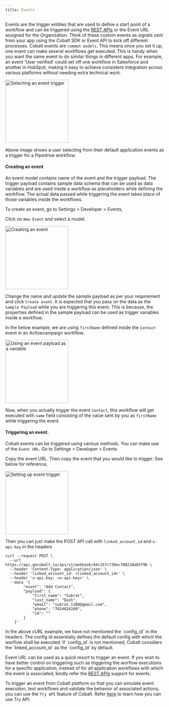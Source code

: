 ```yaml
---
title: Events
---
```


Events are the trigger entities that are used to define a start point of a workflow and can be triggered using the [REST APIs](https://docs.gocobalt.io/api-reference/event/trigger-an-event-from-your-application) or the Event URL assigned for the Organization.
Think of these custom events as signals sent from your app using the Cobalt SDK or Event API to kick off different processes. Cobalt events are `common models`. This means 
once you set it up, one event can make several workflows get executed. This is handy when you want the same event to do similar things in different apps. For example, an event 
'User verified' could set off one workflow in Salesforce and another in HubSpot, making it easy to achieve consistent integration across various platforms without needing extra 
technical work.

<img height="200" src="/images/event-trigger.png" alt="Selecting an event trigger"/>

Above image shows a user selecting from their default application events as a trigger for a Pipedrive workflow.


#### Creating an event
An event model contains name of the event and the trigger payload. The trigger payload contains sample data schema that can be used as data variables and are used
inside a workflow as placeholders while defining the workflow. The actual data passed while triggering the event takes place of those variables inside the workflows.

To create an event, go to Settings > Developer > Events,

Click on `New Event` and select a model.

<img height="200" src="/images/create-event.png" alt="Creating an event"/>

Change the name and update the sample payload as per your requirement and click `Create event`. It is expected that you pass on the data as the `Sample Payload`
while you are triggering this event. This is because, the properties defined in the sample payload can be used as trigger variables inside a workflow.

In the below example, we are using `firstName` defined inside the `Contact` event in an Activecampaign workflow.

<img height="200" src="/images/event-payload.png" alt="Using an event payload as a variable"/>

Now, when you actually trigger the event `Contact`, this workflow will get executed with `name` field consisting of the value sent by you as `firstName` while triggering
the event.

#### Triggering an event.

Cobalt events can be triggered using various methods. You can make use of the `Event URL`. Go to Settings > Developer > Events  

Copy the event URL. Then copy the event that you would like to trigger. See below for reference,

<img height="200" src="/images/copy-payload.png" alt="Setting up event trigger"/>

Then you can just make the POST API call with `linked_account_id` and `x-api-key` in the headers

```curl
curl --request POST \
  --url https://api.gocobalt.io/api/v1/webhook/64c357c739ec788238ab5f9b \
  --header 'Content-Type: application/json' \
  --header 'linked_account_id: <linked_account_id>' \
  --header 'x-api-key: <x-api-key>' \
  --data '{
        "event": "Add Contact",
        "payload": {
            "first_name": "Subrat",
            "last_name": "Dash",
            "email": "subrat.1108@gmail.com",
            "phone": "7624826260",
            "id": ""
        }
    }'
```

<Warning>
    In the above cURL example, we have not mentioned the `config_id` in the headers. The config id essentially defines the default config with which the worflow shall
    be executed. If `config_id` is not mentioned, Cobalt considers the `linked_account_id` as the `config_id` by default.
</Warning>

Event URL can be used as a quick resort to trigger an event. If you wish to have better control on triggering such as triggering the worflow executions for a specific application,
instead of for all application workflows with which the event is associated, kindly refer the [REST APIs](https://docs.gocobalt.io/api-reference/event/trigger-an-event-from-your-application) support for events.

To trigger an event from Cobalt platform so that you can simulate event execution, test workflows and validate the behavior of associated actions, you can use the `Try API` feature of Cobalt. Refer [here](https://docs.gocobalt.io/guides/platform/tryapi) to learn how you can use Try API.
